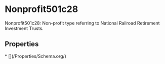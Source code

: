   
# Nonprofit501c28

Nonprofit501c28: Non-profit type referring to National Railroad Retirement Investment Trusts.

## Properties

<Grid>
* [](/Properties/Schema.org/)
</Grid>

